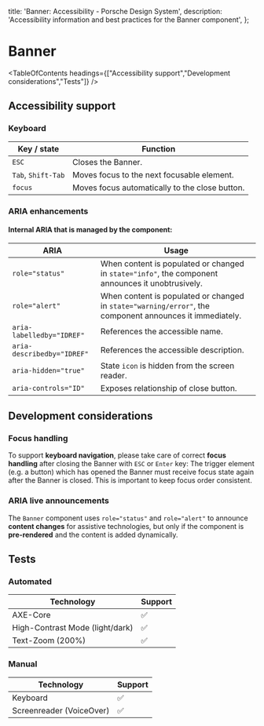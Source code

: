 
  title: 'Banner: Accessibility - Porsche Design System',
  description: 'Accessibility information and best practices for the Banner component',
};

# Banner <ComponentStatus tagName="p-banner"></ComponentStatus>

<TableOfContents headings={["Accessibility support","Development considerations","Tests"]} />

## Accessibility support

### Keyboard

| Key / state        | Function                                       |
| ------------------ | ---------------------------------------------- |
| `ESC`              | Closes the Banner.                             |
| `Tab`, `Shift-Tab` | Moves focus to the next focusable element.     |
| `focus`            | Moves focus automatically to the close button. |

### ARIA enhancements

#### Internal **ARIA** that is managed by the component:

| ARIA                       | Usage                                                                                                    |
| -------------------------- | -------------------------------------------------------------------------------------------------------- |
| `role="status"`            | When content is populated or changed in `state="info"`, the component announces it unobtrusively.        |
| `role="alert"`             | When content is populated or changed in `state="warning/error"`, the component announces it immediately. |
| `aria-labelledby="IDREF"`  | References the accessible name.                                                                          |
| `aria-describedby="IDREF"` | References the accessible description.                                                                   |
| `aria-hidden="true"`       | State `icon` is hidden from the screen reader.                                                           |
| `aria-controls="ID"`       | Exposes relationship of close button.                                                                    |

## Development considerations

### Focus handling

To support **keyboard navigation**, please take care of correct **focus handling** after closing the Banner with `ESC`
or `Enter` key: The trigger element (e.g. a button) which has opened the Banner must receive focus state again after the
Banner is closed. This is important to keep focus order consistent.

### ARIA live announcements

The `Banner` component uses `role="status"` and `role="alert"` to announce **content changes** for assistive
technologies, but only if the component is **pre-rendered** and the content is added dynamically.

## Tests

### Automated

| Technology                      | Support |
| ------------------------------- | ------- |
| AXE-Core                        | ✅      |
| High-Contrast Mode (light/dark) | ✅      |
| Text-Zoom (200%)                | ✅      |

### Manual

| Technology               | Support |
| ------------------------ | ------- |
| Keyboard                 | ✅      |
| Screenreader (VoiceOver) | ✅      |
